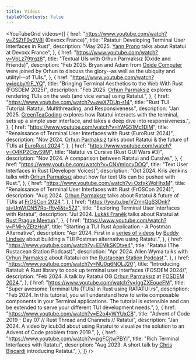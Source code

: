 ```yaml
---
title: Videos
tableOfContents: false
---
```



<YouTubeGrid
  videos={[
    {
      href: "https://www.youtube.com/watch?v=ZSZtF9y2V8I (Devoxx France)",
      title: "Ratatui: Developing Terminal User Interfaces in Rust",
      description:
        "May 2025. [Yann Prono](https://mcdostone.github.io/) talks about Ratatui at Devoxx France",
    },
    {
      href: "https://www.youtube.com/watch?v=VbLz79trgz8",
      title: "Textual UIs with Orhun Parmaksız (Oxide and Friends)",
      description:
        "Feb 2025. Bryan and Adam from [Oxide Computer](https://oxide.computer) were joined by Orhun to discuss the glory--as well as the ubiquity and utility!--of TUIs.",
    },
    {
      href: "https://www.youtube.com/watch?v=iepbyYrF_YQ",
      title: "Bringing Terminal Aesthetics to the Web With Rust (FOSDEM 2025)",
      description:
        "Feb 2025. [Orhun Parmaksız](https://orhun.dev/) explores rendering TUIs on the web (and vice versa) using Ratatui.",
    },
    {
      href: "https://www.youtube.com/watch?v=awX7DUp-r14",
      title: "Rust TUI Tutorial: Ratatui, Multithreading, and Responsiveness",
      description:
        "Jan 2025. [GreenTeaCoding](https://www.youtube.com/@GreenTeaCoding) explores how Ratatui interacts with the terminal, sets up a simple user interface, and takes a deep dive into responsiveness.",
    },
    {
      href: "https://www.youtube.com/watch?v=hWG51Mc1DlM",
      title: "Renaissance of Terminal User Interfaces with Rust (EuroRust 2024)",
      description:
        "Nov 2024. [Orhun Parmaksız](https://orhun.dev/) talks about Ratatui & the future of TUIs at [EuroRust 2024](https://eurorust.eu/).",
    },
    {
      href: "https://www.youtube.com/watch?v=O4KP2CgvS9M",
      title: "Ratatui vs Cursive (Rust GUI Wars #3)",
      description: "Nov 2024. A comparison between Ratatui and Cursive.",
    },
    {
      href: "https://www.youtube.com/watch?v=CNVmIocyDOQ",
      title: "Text User Interfaces in Rust (Developer Voices)",
      description:
        "Oct 2024. Kris Jenkins talks with [Orhun Parmaksız](https://orhun.dev/) about how far text UIs can be pushed with Rust.",
    },
    {
      href: "https://www.youtube.com/watch?v=OxfxkWoHhxM",
      title: "Renaissance of Terminal User Interfaces with Rust (FrOSCon 2024)",
      description:
        "Aug 2024. [Orhun Parmaksız](https://orhun.dev/) talks about Ratatui & future of TUIs at [FrOSCon 2024](https://froscon.org).",
    },
    {
      href: "https://youtu.be/VZmnQgS3Dnk?si=UnWtCN57Ro-ffty4&t=572",
      title: "Exploring Terminal User Interfaces with Ratatui",
      description:
        "Jul 2024. [Lukáš Franěk](https://github.com/Chleba) talks about Ratatui at [Rust Prague Meetup](https://www.meetup.com/rust-prague/events/301227195/).",
    },
    {
      href: "https://www.youtube.com/watch?v=PMHyZEtzHcA",
      title: "Starting a TUI Rust Application - A Postman Alternative",
      description:
        "Apr 2024. First in a [series of videos](https://www.youtube.com/playlist?list=PLCvGrHQuisobOFUc9za_Q_Z227QHk1oL1) by [Buddy Lindsey](https://twitter.com/BuddyLindsey) about building a TUI Postman alternative using Ratatui.",
    },
    {
      href: "https://www.youtube.com/watch?v=EEMkSKDtxe4",
      title: "Ratatui (The Rustacean Station Podcast)",
      description:
        "Apr 2024. Allen Wyma talks with [Orhun Parmaksız](https://orhun.dev/) about Ratatui on the [Rustacean Station Podcast](https://rustacean-station.org/).",
    },
    {
      href: "https://www.youtube.com/watch?v=NU0q6NOLJ20",
      title:
        "Introducing Ratatui: A Rust library to cook up terminal user interfaces (FOSDEM 2024)",
      description:
        "Feb 2024. A talk by Ratatui OG [Orhun Parmaksız](https://orhun.dev/) at [FOSDEM 2024](https://fosdem.org/2024/).",
    },
    {
      href: "https://www.youtube.com/watch?v=lggZXEoueFM",
      title: "Super awesome Terminal UIs (TUIs) in Rust using RATATUI.rs",
      description:
        "Feb 2024. In this tutorial, you will understand how to write composable components in your Terminal applications. The tutorial is extensible and can be extended to serve your different TUI development needs.",
    },
    {
      href: "https://www.youtube.com/watch?v=E2o4yWYUxC8",
      title: "Advent of Code 2019 - Day 07 // Rust Thread and Channels // Ratatui",
      description:
        "Jan 2024. A video by icub3d about using Ratatui to visualize the solution to an Advent of Code problem from 2019.",
    },
    {
      href: "https://www.youtube.com/watch?v=pgFCjtwPBYI",
      title: "Rich Terminal Interfaces with Ratatui",
      description:
        "Aug 2023. A short talk by [Chris Biscardi](https://www.christopherbiscardi.com/) introducing Ratatui.",
    },
  ]}
/>
